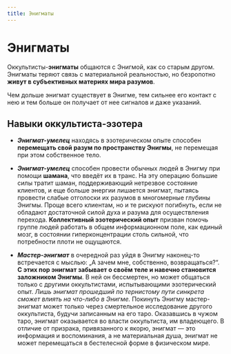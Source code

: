 ```yaml
---
title: Энигматы
---
```


# Энигматы

Оккультисты-**энигматы** общаются с Энигмой, как со старым другом. Энигматы теряют связь с материальной реальностью, но безропотно **живут в субъективных материях мира разумов**.

Чем дольше энигмат существует в Энигме, тем сильнее его контакт с нею и тем больше он получает от нее сигналов и даже указаний.

## Навыки оккультиста-эзотера
* ***Энигмат-умелец*** находясь в эзотерическом опыте способен **перемещать свой разум по пространству Энигмы**, не перемещая при этом собственное тело.

* ***Энигмат-умелец*** способен провести обычных людей в Энигму при помощи **шамана**, что введёт их в транс. На эту операцию большие силы тратит шаман, поддерживающий нетрезвое состояние клиентов, и еще больше энергии лишается энигмат, пытаясь провести слабые отголоски их разумов в многомерные глубины Энигмы. Проще всего клиентам, но и те рискуют погибнуть, если не обладают достаточной силой духа и разума для осуществления перехода. **Коллективный эзотерический опыт** призван помочь группе людей работать в общем информационном поле, как единый мозг, в состоянии гиперконцентрации столь сильной, что потребности плоти не ощущаются.

* ***Мастер-энигмат*** в очередной раз уйдя в Энигму наконец-то встречается с мыслью: „А зачем мне, собственно, возвращаться?“. **С этих пор энигмат забывает о своём теле и навечно становится заложником Энигмы**. В ней он бессмертен, но может общаться только с другими оккультистами, испытывающими эзотерический опыт. *Лишь энигмат прошедший по тернистому пути синкрета сможет влиять на что-либо в Энигме.* Покинуть Энигму мастер-энигмат может только через смертельное исследование другого оккультиста, будучи записанным на его таро. Оказавшись в чужом таро, энигмат оказывается во власти оккультиста, им владеющего. В отличие от призрака, привязанного к якорю, энигмат — это информация и воспоминания, а не материальная душа, энигмат не может перемещаться в бестелесной форме в физическом мире.

<NiheriaRuler/>